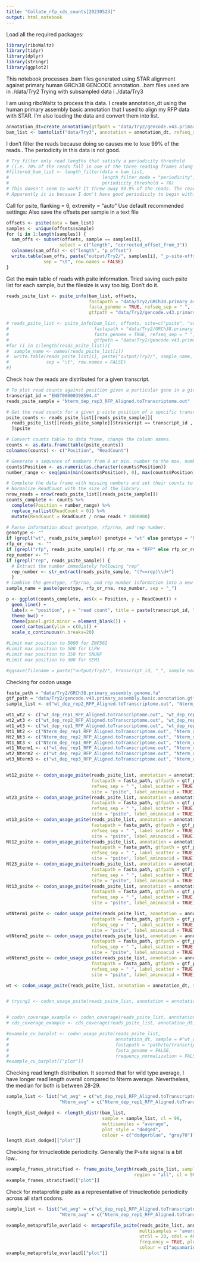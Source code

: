 ---
title: "Collate_rfp_cds_counts[20230523]"
output: html_notebook
---

Load all the required packages:
```{r}
library(riboWaltz)
library(tidyr)
library(dplyr)
library(stringr)
library(ggplot2)
```

This notebook processes .bam files generated using STAR alignment against primary human GRCh38 GENCODE annotation.
.bam files used are in ./data/Try2
Trying with subsampled data i ./data/Try3

I am using riboWaltz to process this data.
I create annotation_dt using the human primary assembly basic annotation that I used to align my RFP data with STAR. I'm also loading the data and convert them into list.

```{r}
annotation_dt=create_annotation(gtfpath = "data/Try2/gencode.v43.primary_assembly.basic.annotation.gtf")
bam_list <- bamtolist("data/Try3", annotation = annotation_dt, refseq_sep = "|")
```

I don't filter the reads because doing so causes me to lose 99% of the reads..
The periodicity in this data is not good.

```{r}
# Try filter only read lengths that satisfy a periodicity threshold
# (i.e. 70% of the reads fall in one of the three reading frames along the CDS)
#filtered_bam_list <- length_filter(data = bam_list,
#                                   length_filter_mode = "periodicity",
#                                   periodicity_threshold = 70)
# This doesn't seem to work? It threw away 99.9% of the reads. The reads kept have much longer length.
# Apparently it is because I don't have good periodicity to begin with. RNAse or CHX might be an issue.
```

Call for psite, flanking = 6, extremity = "auto"
Use default recommended settings:
Also save the offsets per sample in a text file

```{r}
offsets <- psite(data = bam_list)
samples <- unique(offsets$sample)
for (i in 1:length(samples)) {
  sam_offs <- subset(offsets, sample == samples[i], 
                    select = c("length", "corrected_offset_from_3"))
  colnames(sam_offs) <- c("length", "p_offset")
  write.table(sam_offs, paste("output/Try2/", samples[i], "_p-site-offsets.tsv", sep=""), 
              sep = "\t", row.names = FALSE)
}
```

Get the main table of reads with psite information.
Tried saving each psite list for each sample, but the filesize is way too big. Don't do it.

```{r}
reads_psite_list <- psite_info(bam_list, offsets, 
                               fastapath = "data/Try2/GRCh38.primary_assembly.genome.fa", 
                               fasta_genome = TRUE, refseq_sep = " ",
                               gtfpath = "data/Try2/gencode.v43.primary_assembly.basic.annotation.gtf")

# reads_psite_list <- psite_info(bam_list, offsets, site=c("psite", "asite", "esite"),
#                                fastapath = "data/Try2/GRCh38.primary_assembly.genome.fa",
#                                fasta_genome = TRUE, refseq_sep = " ",
#                                gtfpath = "data/Try2/gencode.v43.primary_assembly.basic.annotation.gtf")
#for (i in 1:length(reads_psite_list)){
#  sample_name <- names(reads_psite_list[i])
#  write.table(reads_psite_list[i], paste("output/Try2/", sample_name, "_p-site-list.tsv", sep=""), 
#              sep = "\t", row.names = FALSE)
#}

```

Check how the reads are distributed for a given transcript.

```{r}
# To plot read counts against position given a particular gene in a given sample:
transcript_id = "ENST00000398594.4"
reads_psite_sample = "Nterm_dep_rep3_RFP_Aligned.toTranscriptome.out"

# Get the read counts for a given p-siste position of a specific transcript in a given sample.
psite_counts <- reads_psite_list[[reads_psite_sample]][
  reads_psite_list[[reads_psite_sample]]$transcript == transcript_id ,
  ]$psite

# Convert counts table to data frame, change the column names.
counts <- as.data.frame(table(psite_counts))
colnames(counts) <- c("Position", "ReadCount")

# Generate a sequence of numbers from 0 or min. number to the max. number.
counts$Position <- as.numeric(as.character(counts$Position))
number_range <- seq(pmin(min(counts$Position), 0), max(counts$Position))

# Complete the data frame with missing numbers and set their counts to 0.
# Normalize ReadCount with the size of the library.
nrow_reads = nrow(reads_psite_list[[reads_psite_sample]])
counts_complete <- counts %>%
  complete(Position = number_range) %>%
  replace_na(list(ReadCount = 0)) %>%
  mutate(ReadCount = ReadCount / nrow_reads * 1000000)

# Parse information about genotype, rfp/rna, and rep number.
genotype <- ""
if (grepl("wt", reads_psite_sample)) genotype = "wt" else genotype = "Nterm"
rfp_or_rna  <- ""
if (grepl("rfp", reads_psite_sample)) rfp_or_rna = "RFP" else rfp_or_rna = "RNA"
rep_number <- ""
if (grepl("rep", reads_psite_sample)) {
  # Extract the number immediately following "rep"
  rep_number <- str_extract(reads_psite_sample, "(?<=rep)\\d+")
  }
# Combine the genotype, rfp/rna, and rep number information into a new sample name.
sample_name = paste(genotype, rfp_or_rna, rep_number, sep = "_")

p <- ggplot(counts_complete, aes(x = Position, y = ReadCount)) +
  geom_line() +
  labs(x = "position", y = "read count", title = paste(transcript_id, " read counts in ", sample_name), sep = "") +
  theme_bw() + 
  theme(panel.grid.minor = element_blank()) +
  coord_cartesian(ylim = c(0,1)) +
  scale_x_continuous(n.breaks=20)

#Limit max position to 5000 for ZNF562
#Limit max position to 500 for LLPH
#Limit max position to 350 for SNURF
#Limit max position to 300 for SEM1

#ggsave(filename = paste("output/Try2/", transcript_id, "_", sample_name, ".png", sep =""), plot = p, width = 8, height = 4, dpi = 600)
```

Checking for codon usage

```{r}
fasta_path = "data/Try2/GRCh38.primary_assembly.genome.fa"
gtf_path = "data/Try2/gencode.v43.primary_assembly.basic.annotation.gtf"
sample_list <- c("wt_dep_rep2_RFP_Aligned.toTranscriptome.out", "Nterm_dep_rep2_RFP_Aligned.toTranscriptome.out")

wt1_wt2 <- c("wt_dep_rep1_RFP_Aligned.toTranscriptome.out", "wt_dep_rep2_RFP_Aligned.toTranscriptome.out")
wt2_wt3 <- c("wt_dep_rep2_RFP_Aligned.toTranscriptome.out", "wt_dep_rep3_RFP_Aligned.toTranscriptome.out")
wt1_wt3 <- c("wt_dep_rep1_RFP_Aligned.toTranscriptome.out", "wt_dep_rep3_RFP_Aligned.toTranscriptome.out")
Nt1_Nt2 <- c("Nterm_dep_rep1_RFP_Aligned.toTranscriptome.out", "Nterm_dep_rep2_RFP_Aligned.toTranscriptome.out")
Nt2_Nt3 <- c("Nterm_dep_rep2_RFP_Aligned.toTranscriptome.out", "Nterm_dep_rep3_RFP_Aligned.toTranscriptome.out")
Nt1_Nt3 <- c("Nterm_dep_rep1_RFP_Aligned.toTranscriptome.out", "Nterm_dep_rep3_RFP_Aligned.toTranscriptome.out")
wt1_Nterm1 <- c("wt_dep_rep1_RFP_Aligned.toTranscriptome.out", "Nterm_dep_rep1_RFP_Aligned.toTranscriptome.out")
wt2_Nterm2 <- c("wt_dep_rep2_RFP_Aligned.toTranscriptome.out", "Nterm_dep_rep2_RFP_Aligned.toTranscriptome.out")
wt3_Nterm3 <- c("wt_dep_rep3_RFP_Aligned.toTranscriptome.out", "Nterm_dep_rep3_RFP_Aligned.toTranscriptome.out")


wt12_psite <- codon_usage_psite(reads_psite_list, annotation = annotation_dt, sample = wt1_wt2, 
                                fastapath = fasta_path, gtfpath = gtf_path, fasta_genome = TRUE, 
                                refseq_sep = " ", label_scatter = TRUE, label_number = 5, 
                                site = "psite", label_aminoacid = TRUE)
wt23_psite <- codon_usage_psite(reads_psite_list, annotation = annotation_dt, sample = wt2_wt3, 
                                fastapath = fasta_path, gtfpath = gtf_path, fasta_genome = TRUE, 
                                refseq_sep = " ", label_scatter = TRUE, label_number = 5, 
                                site = "psite", label_aminoacid = TRUE)
wt13_psite <- codon_usage_psite(reads_psite_list, annotation = annotation_dt, sample = wt1_wt3, 
                                fastapath = fasta_path, gtfpath = gtf_path, fasta_genome = TRUE, 
                                refseq_sep = " ", label_scatter = TRUE, label_number = 5, 
                                site = "psite", label_aminoacid = TRUE)
Nt12_psite <- codon_usage_psite(reads_psite_list, annotation = annotation_dt, sample = Nt1_Nt2, 
                                fastapath = fasta_path, gtfpath = gtf_path, fasta_genome = TRUE, 
                                refseq_sep = " ", label_scatter = TRUE, label_number = 5, 
                                site = "psite", label_aminoacid = TRUE)
Nt23_psite <- codon_usage_psite(reads_psite_list, annotation = annotation_dt, sample = Nt2_Nt3, 
                                fastapath = fasta_path, gtfpath = gtf_path, fasta_genome = TRUE, 
                                refseq_sep = " ", label_scatter = TRUE, label_number = 5, 
                                site = "psite", label_aminoacid = TRUE)
Nt13_psite <- codon_usage_psite(reads_psite_list, annotation = annotation_dt, sample = Nt1_Nt3, 
                                fastapath = fasta_path, gtfpath = gtf_path, fasta_genome = TRUE, 
                                refseq_sep = " ", label_scatter = TRUE, label_number = 5, 
                                site = "psite", label_aminoacid = TRUE)

wtNterm1_psite <- codon_usage_psite(reads_psite_list, annotation = annotation_dt, sample = wt1_Nterm1, 
                                fastapath = fasta_path, gtfpath = gtf_path, fasta_genome = TRUE, 
                                refseq_sep = " ", label_scatter = TRUE, label_number = 5, 
                                site = "psite", label_aminoacid = TRUE)
wtNterm2_psite <- codon_usage_psite(reads_psite_list, annotation = annotation_dt, sample = wt2_Nterm2, 
                                fastapath = fasta_path, gtfpath = gtf_path, fasta_genome = TRUE, 
                                refseq_sep = " ", label_scatter = TRUE, label_number = 5, 
                                site = "psite", label_aminoacid = TRUE)
wtNterm3_psite <- codon_usage_psite(reads_psite_list, annotation = annotation_dt, sample = wt3_Nterm3, 
                                fastapath = fasta_path, gtfpath = gtf_path, fasta_genome = TRUE, 
                                refseq_sep = " ", label_scatter = TRUE, label_number = 5, 
                                site = "psite", label_aminoacid = TRUE)

wt <- codon_usage_psite(reads_psite_list, annotation = annotation_dt, sample = wt_wt, fastapath = "data/Try2/GRCh38.primary_assembly.genome.fa", gtfpath = "data/Try2/gencode.v43.primary_assembly.basic.annotation.gtf", fasta_genome = TRUE, refseq_sep = " ", label_scatter = TRUE, label_number = 10)


# trying1 <- codon_usage_psite(reads_psite_list, annotation = annotation_dt, sample = c("Nterm_dep_rep1_RFP_Aligned.toTranscriptome.out", "wt_dep_rep1_RFP_Aligned.toTranscriptome.out"), fastapath = "data/Try2/GRCh38.primary_assembly.genome.fa", gtfpath = "data/Try2/gencode.v43.primary_assembly.basic.annotation.gtf", fasta_genome = TRUE, refseq_sep = " ", label_scatter = TRUE, label_number = 10)


# codon_coverage_example <- codon_coverage(reads_psite_list, annotation_dt, psite = FALSE)
# cds_coverage_example <- cds_coverage(reads_psite_list, annotation_dt)

#example_cu_barplot <- codon_usage_psite(reads_psite_list, 
#                                        annotation_dt, sample = #"wt_dep_rep1_RFP_Aligned.toTranscriptome.out",
#                                        fastapath = "path/to/transcriptome/FASTA/file",
#                                        fasta_genome = FALSE,
#                                        frequency_normalization = FALSE) 
#example_cu_barplot[["plot"]]
```
Checking read length distribution.
It seemed that for wild type average, I have longer read length overall compared to Nterm average.
Nevertheless, the median for both is between 28-29.

```{r}
sample_list <- list("wt_avg" = c("wt_dep_rep1_RFP_Aligned.toTranscriptome.out", "wt_dep_rep2_RFP_Aligned.toTranscriptome.out", "wt_dep_rep3_RFP_Aligned.toTranscriptome.out"), 
                    "Nterm_avg" = c("Nterm_dep_rep1_RFP_Aligned.toTranscriptome.out", "Nterm_dep_rep2_RFP_Aligned.toTranscriptome.out", "Nterm_dep_rep3_RFP_Aligned.toTranscriptome.out"))

length_dist_dodged <- rlength_distr(bam_list, 
                                    sample = sample_list, cl = 99,
                                    multisamples = "average",
                                    plot_style = "dodged",
                                    colour = c("dodgerblue", "gray70"))
length_dist_dodged[["plot"]] 

```
Checking for trinucleotide periodicity.
Generally the P-site signal is a bit low..

```{r}
example_frames_stratified <- frame_psite_length(reads_psite_list, sample = "Nterm_dep_rep3_RFP_Aligned.toTranscriptome.out",
                                                region = "all", cl = 90)
example_frames_stratified[["plot"]]
```
Check for metaprofile psite as a representative of trinucleotide periodicity across all start codons.

```{r}
sample_list <- list("wt_avg" = c("wt_dep_rep1_RFP_Aligned.toTranscriptome.out", "wt_dep_rep2_RFP_Aligned.toTranscriptome.out", "wt_dep_rep3_RFP_Aligned.toTranscriptome.out"), 
                    "Nterm_avg" = c("Nterm_dep_rep1_RFP_Aligned.toTranscriptome.out", "Nterm_dep_rep2_RFP_Aligned.toTranscriptome.out", "Nterm_dep_rep3_RFP_Aligned.toTranscriptome.out"))

example_metaprofile_overlaid <- metaprofile_psite(reads_psite_list, annotation_dt, sample = sample_list, 
                                                  multisamples = "average", plot_style = "overlaid",
                                                  utr5l = 20, cdsl = 40, utr3l = 20,
                                                  frequency = TRUE, plot_title = "transcript",
                                                  colour = c("aquamarine4", "gray70"))
example_metaprofile_overlaid[["plot"]]
```


